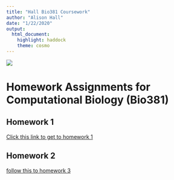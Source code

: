 ```yaml
---
title: "Hall Bio381 Coursework"
author: "Alison Hall"
date: "1/22/2020"
output: 
  html_document: 
    highlight: haddock
    theme: cosmo
---
```

![](IMG_5262.JPG)

# Homework Assignments for Computational Biology (Bio381)

## Homework 1
[Click this link to get to homework 1](HomeworkOne.html)

## Homework 2
[follow this to homework 3](HomeworkThree.html)
